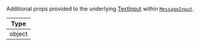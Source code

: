 Additional props provided to the underlying [TextInput](https://reactnative.dev/docs/textinput#props) within [`MessageInput`](/reactnative/ui-components/message-input).

| Type |
| - |
| object |
